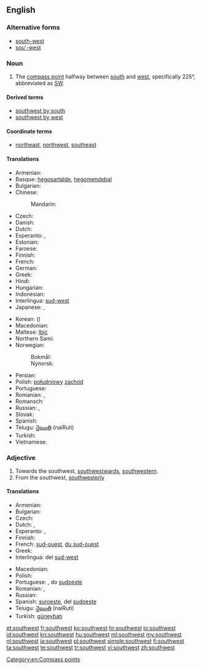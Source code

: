 ==English==
{{wikipedia|dab=Southwest}}
===Alternative forms===
* [[south-west]]
* [[sou'-west]]

===Noun===
{{en-noun|-}}

# The [[compass point]] halfway between [[south]] and [[west]], specifically 225°, abbreviated as [[SW]].

====Derived terms====
* [[southwest by south]]
* [[southwest by west]]

====Coordinate terms====
* {{sense|compass point}} [[northeast]], [[northwest]], [[southeast]]

====Translations====
{{trans-top|compass point}}
* Armenian: {{t-|hy|հարավ-արևմուտք|tr=harav-arevmutk’|sc=Armn}}
* Basque: [[hegosartalde]], [[hegomendebal]]
* Bulgarian: {{t-|bg|югозапад|m|tr=jugozápad}}
* Chinese:
*: Mandarin: {{t|cmn|西南|tr=xīnán|sc=Hani}}
* Czech: {{t+|cs|jihozápad|m}}
* Danish: {{t-|da|sydvest}}
* Dutch: {{t+|nl|zuidwesten|n}}
* Esperanto: {{t-|eo|sudokcidento}}, {{t-|eo|suduesto}}
* Estonian: {{t-|et|edel}}
* Faroese: {{t-|fo|útsynningur|m}}
* Finnish: {{t+|fi|lounas}}
* French: {{t+|fr|sud-ouest|m}}
* German: {{t+|de|Südwesten|m}}
* Greek: {{t+|el|νοτιοδυτικά|tr=notiodytiká}}
* Hindi: {{t-|hi|नैऋत्य|tr=nairitya|sc=Deva}}
* Hungarian: {{t+|hu|délnyugat}}
* Indonesian: {{t+|id|barat daya}}
* Interlingua: [[sud-west]]
* Japanese: {{t+|ja|南西|tr=なんせい, nanséi|sc=Jpan}}, {{qualifier|less common}} {{t+|ja|西南|tr=せいなん, seinan|sc=Jpan}}
{{trans-mid}}
* Korean: {{t+|ko|남서|tr=namseo|sc=Kore}} ({{t+|ko|南西|sc=Kore}})
* Macedonian: {{t-|mk|југозапад|m|tr=jugozápad}}
* Maltese: [[lbiċ]]
* Northern Sami: {{tø|se|oarjelulli}}
* Norwegian:
*: Bokmål: {{t-|nb|sørvest}}
*: Nynorsk: {{t-|nn|sørvest}}
* Persian: {{t-|fa|جنوب غربی|tr=jonub-e ğarbi|sc=fa-Arab}}
* Polish: [[południowy]] [[zachód]] {{m}}
* Portuguese: {{t+|pt|sudoeste|m}}
* Romanian: {{t-|ro|sud-vest|n}}, {{t-|ro|sudvest|n}}
* Romansch: {{t-|rm|sidvest}}
* Russian: {{t+|ru|юго-запад|m|tr=jugo-západ}}, {{t+|ru|зюйд-вест|m|tr=zjujd-vést|sc=Cyrl}} {{qualifier|wind, nautical}}
* Slovak: {{t-|sk|juhozápad|m}}
* Spanish: {{t-|es|suroeste|m}}
* Telugu: [[నైఋతి]] (naiRuti)
* Turkish: {{t+|tr|güneybatı}}
* Vietnamese: {{t-|vi|phía tây nam}}
{{trans-bottom}}

===Adjective===
{{en-adj|-}}

# Towards the southwest, [[southwestward]]s, [[southwestern]].
# From the southwest, [[southwesterly]]

====Translations====
{{trans-top|towards the southwest}}
* Armenian: {{t-|hy|հարավարևմտյան|tr=haravarevmtyan|sc=Armn}}
* Bulgarian: {{t-|bg|югозападен|m|tr=jugozápaden}}
* Czech: {{t+|cs|jihozápadní}}
* Dutch: {{t+|nl|zuidwest}}, {{t+|nl|zuidwestelijk}}
* Esperanto: {{t-|eo|sudokcidenta}}, {{t-|eo|suduesta}}
* Finnish: {{t-|fi|lounainen}}
* French: [[sud-ouest]], [[du sud-ouest]]
* Greek: {{t+|el|νοτιοδυτικός|m|tr=notiodytikós|sc=Grek}}
* Interlingua: del [[sud-west]]
{{trans-mid}}
* Macedonian: {{t-|mk|југозападно|tr=jugozápadno}}
* Polish: {{t|pl|południowo-zachodni|m}}
* Portuguese: {{t|pt|sudoeste}}, do [[sudoeste]]
* Romanian: {{t-|ro|de sud-vest}}, {{t-|ro|sudvestic}}
* Russian: {{t+|ru|юго-западный|tr=jugo-západnyj}}
* Spanish: [[suroeste]], del [[sudoeste]]
* Telugu: [[నైఋతి]] (naiRuti)
* Turkish: [[güneybatı]]
{{trans-bottom}}

[[Category:en:Compass points]]

[[et:southwest]]
[[fr:southwest]]
[[ko:southwest]]
[[hr:southwest]]
[[io:southwest]]
[[id:southwest]]
[[kn:southwest]]
[[hu:southwest]]
[[ml:southwest]]
[[my:southwest]]
[[nl:southwest]]
[[ja:southwest]]
[[pl:southwest]]
[[simple:southwest]]
[[fi:southwest]]
[[ta:southwest]]
[[te:southwest]]
[[tr:southwest]]
[[vi:southwest]]
[[zh:southwest]]